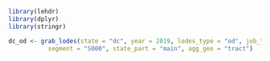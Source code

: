 ```r
library(lehdr)
library(dplyr)
library(stringr)
```
```r
dc_od <- grab_lodes(state = "dc", year = 2019, lodes_type = "od", job_type = "JT01", 
           segment = "S000", state_part = "main", agg_geo = "tract")
```
